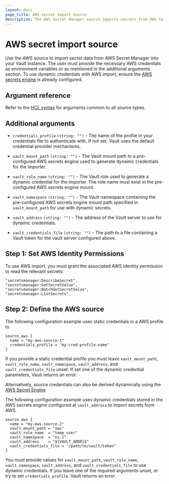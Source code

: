 ```yaml
---
layout: docs
page_title: AWS secret import source
description: The AWS Secret Manager source imports secrets from AWS to Vault.
---
```


# AWS secret import source

Use the AWS source to import secret data from AWS Secret Manager into your Vault instance.
The user must provide the necessary AWS credentials as environment variables or as mentioned in the additional arguments section. To use dynamic
credentials with AWS import, ensure the [AWS secrets engine](/vault/docs/secrets/aws) is already configured.

## Argument reference

Refer to the [HCL syntax](/vault/docs/import#hcl-syntax-1) for arguments common to all source types.

## Additional arguments

- `credentials_profile` `(string: "")` - The name of the profile in your credentials file to authenticate with.
  If not set, Vault uses the default credential provider mechanisms.

- `vault_mount_path` `(string: "")` - The Vault mount path to a pre-configured AWS
  secrets engine used to generate dynamic credentials for the importer.

- `vault_role_name` `(string: "")` - The Vault role used to generate a dynamic
  credential for the importer. The role name must exist in the pre-configured AWS secrets
  engine mount.

- `vault_namespace` `(string: "")` - The Vault namespace containing the pre-configured AWS secrets engine
  mount path specified in `vault_mount_path` for use with dynamic secrets.

- `vault_address` `(string: "")` - The address of the Vault server to use for dynamic credentials.

- `vault_credentials_file` `(string: "")` - The path to a file containing a Vault token for the vault server configured above.

## Step 1: Set AWS Identity Permissions
To use AWS import, you must grant the associated AWS identity permission to read
the relevant secrets:

```shell-session
"secretsmanager:DescribeSecret",
"secretsmanager:GetSecretValue",
"secretsmanager:BatchGetSecretValue",
"secretsmanager:ListSecrets",
```
## Step 2: Define the AWS source

<Tabs>
<Tab heading="Static credentials">

The following configuration example uses static credentials in a AWS profile to

```hcl  
source_aws {
  name = "my-aws-source-1"
  credentials_profile = "my-cred-profile-name"
}
```

If you provide a static credential profile you must leave `vault_mount_path`, 
`vault_role_name`, `vault_namespace`, `vault_address`, and
`vault_credentials_file` unset. If set one of the dynamic credential parameters,
Vault returns an error.
</Tab>
<Tab heading="Dynamic credentials">

Alternatively, source credentials can also be derived dynamically using the [AWS Secret Engine](/vault/docs/secrets/aws#sts-session-tokens)

The following configuration example uses dynamic credentials stored in the
AWS secrets engine configured at `vault_address` to import secrets from AWS.

```hcl
source_aws {
  name = "my-aws-source-2"
  vault_mount_path = "aws"
  vault_role_name  = "temp_user"
  vault_namespace  = "ns-1"
  vault_address    = "${VAULT_ADDR}$"
  vault_credentials_file = "/path/to/vault/token"
}
```
You must provide values for `vault_mount_path`, `vault_role_name`,
`vault_namespace`, `vault_address`, and `vault_credentials_file` to use dynamic
credentials. If you leave one of the required arguments unset, or try to set
`credentials_profile`, Vault returns an error.

</Tab>
</Tabs>
